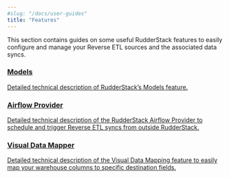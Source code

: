 ```yaml
---
#slug: "/docs/user-guides"
title: "Features"
---
```


This section contains guides on some useful RudderStack features to easily configure and manage your Reverse ETL sources and the associated data syncs.

<div class="pageRefWrapper">
     <a href="https://rudderstack.com/docs/reverse-etl/features/models/">
        <div class="pageRefBlock">
            <h3>Models</h3>
            <p>Detailed technical description of RudderStack’s Models feature.</p>
        </div>
    </a>
    <a href="https://rudderstack.com/docs/reverse-etl/features/airflow-provider/">
        <div class="pageRefBlock">
            <h3>Airflow Provider</h3>
            <p>Detailed technical description of the RudderStack Airflow Provider to schedule and trigger Reverse ETL syncs from outside RudderStack. </p>
        </div>
    </a>
    <a href="https://rudderstack.com/docs/reverse-etl/features/visual-data-mapper/">
        <div class="pageRefBlock">
            <h3>Visual Data Mapper</h3>
            <p>Detailed technical description of the Visual Data Mapping feature to easily map your warehouse columns to specific destination fields.</p>
        </div>
    </a>
</div>
